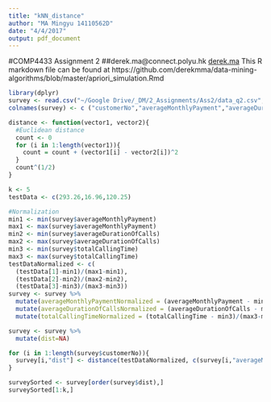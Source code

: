 ```yaml
---
title: "kNN_distance"
author: "MA Mingyu 14110562D"
date: "4/4/2017"
output: pdf_document
---
```

#COMP4433 Assignment 2
##derek.ma@connect.polyu.hk [derek.ma](http://derek.ma)
This R markdown file can be found at https://github.com/derekmma/data-mining-algorithms/blob/master/apriori_simulation.Rmd


```r
library(dplyr)
survey <- read.csv("~/Google Drive/_DM/2_Assignments/Ass2/data_q2.csv", stringsAsFactors = FALSE)
colnames(survey) <- c ("customerNo","averageMonthlyPayment","averageDurationOfCalls","totalCallingTime","decision")
```

```r
distance <- function(vector1, vector2){
  #Euclidean distance
  count <- 0
  for (i in 1:length(vector1)){
    count = count + (vector1[i] - vector2[i])^2
  }
  count^(1/2)
}
```

```r
k <- 5
testData <- c(293.26,16.96,120.25)
```

```r
#Normalization
min1 <- min(survey$averageMonthlyPayment)
max1 <- max(survey$averageMonthlyPayment)
min2 <- min(survey$averageDurationOfCalls)
max2 <- max(survey$averageDurationOfCalls)
min3 <- min(survey$totalCallingTime)
max3 <- max(survey$totalCallingTime)
testDataNormalized <- c(
  (testData[1]-min1)/(max1-min1),
  (testData[2]-min2)/(max2-min2),
  (testData[3]-min3)/(max3-min3))
survey <- survey %>%
  mutate(averageMonthlyPaymentNormalized = (averageMonthlyPayment - min1)/(max1-min1)) %>%
  mutate(averageDurationOfCallsNormalized = (averageDurationOfCalls - min2)/(max2-min2)) %>%
  mutate(totalCallingTimeNormalized = (totalCallingTime - min3)/(max3-min3))
```

```r
survey <- survey %>%
  mutate(dist=NA)

for (i in 1:length(survey$customerNo)){
  survey[i,"dist"] <- distance(testDataNormalized, c(survey[i,"averageMonthlyPaymentNormalized"],survey[i,"averageDurationOfCallsNormalized"],survey[i,"totalCallingTimeNormalized"]))
}

surveySorted <- survey[order(survey$dist),]
surveySorted[1:k,]
```

